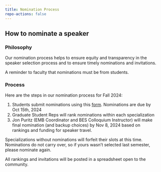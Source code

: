 ```yaml
---
title: Nomination Process
repo-actions: false
---
```


## How to nominate a speaker

### Philosophy
Our nomination process helps to ensure equity and transparency in the speaker selection process and to ensure timely nominations and invitations.  

::: {.callout-important}
A reminder to faculty that nominations must be from students.  
:::

### Process
Here are the steps in our nomination process for Fall 2024:

1. Students submit nominations using this [form](https://forms.gle/vPoPU2MeQ41n23xQ7).  Nominations are due by Oct 15th, 2024
2. Graduate Student Reps will rank nominations within each specialization
3. Jon Puritz (EMB Coordinator and BES Colloquium Instructor) will make final nomination (and backup choices) by Nov 8, 2024 based on rankings and funding for speaker travel.

::: {.callout-note}
Specializations without nominations will forfeit their slots at this time.  Nominations do not carry over, so if yours wasn't selected last semester, please nominate again.
:::

All rankings and invitations will be posted in a spreadsheet open to the community.


